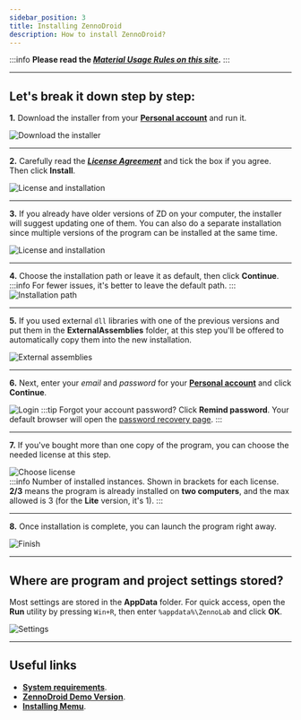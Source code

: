 ```yaml
---
sidebar_position: 3
title: Installing ZennoDroid
description: How to install ZennoDroid?
---  
```


:::info **Please read the [*Material Usage Rules on this site*](../Disclaimer).**
:::
_______________________________________________
## Let's break it down step by step:  
**1.** Download the installer from your [**Personal account**](https://account.zennolab.com/personal-area-main/my-products) and run it.

![Download the installer](./assets/ZD_Install/ZD_Install_pic1.png)  
_______________________________________________
**2.** Carefully read the [***License Agreement***](https://zennolab.com/ru/terms-of-service/) and tick the box if you agree. Then click **Install**.

![License and installation](./assets/ZD_Install/ZD_Install_pic2.png)  
_______________________________________________
**3.** If you already have older versions of ZD on your computer, the installer will suggest updating one of them. You can also do a separate installation since multiple versions of the program can be installed at the same time.

![License and installation](./assets/ZD_Install/ZD_Install_pic3.png)  
_______________________________________________
**4.** Choose the installation path or leave it as default, then click **Continue**.
:::info For fewer issues, it's better to leave the default path.
:::
![Installation path](./assets/ZD_Install/ZD_Install_pic4.png)  
_______________________________________________
**5.** If you used external `dll` libraries with one of the previous versions and put them in the **ExternalAssemblies** folder, at this step you'll be offered to automatically copy them into the new installation.

![External assemblies](./assets/ZD_Install/ZD_Install_pic5.png)  
_______________________________________________
**6.** Next, enter your *email* and *password* for your [**Personal account**](https://auth.zennolab.com/auth/realms/zennolab/account/password) and click **Continue**.

![Login](./assets/ZD_Install/ZD_Install_pic6.png)
:::tip Forgot your account password?
Click **Remind password**. Your default browser will open the [password recovery page](https://auth.zennolab.com/auth/realms/zennolab/login-actions/reset-credentials).
:::
_______________________________________________
**7.** If you've bought more than one copy of the program, you can choose the needed license at this step.

![Choose license](./assets/ZD_Install/ZD_Install_pic8.png)  
:::info Number of installed instances.
Shown in brackets for each license. **2/3** means the program is already installed on **two computers**, and the max allowed is 3 (for the **Lite** version, it's 1).
:::
_______________________________________________
**8.** Once installation is complete, you can launch the program right away.

![Finish](./assets/ZD_Install/ZD_Install_pic7.png)  
_______________________________________________
## Where are program and project settings stored?
Most settings are stored in the **AppData** folder. For quick access, open the **Run** utility by pressing `Win+R`, then enter `%appdata%\ZennoLab` and click **OK**.

![Settings](./assets/ZD_Install/ZD_Install_pic9.png)  
_______________________________________________
## Useful links  
- [**System requirements**](../Installation/SysReq). 
- [**ZennoDroid Demo Version**](../Installation/ZD_Demo).     
- [**Installing Memu**](../ProLite/Memu_Install).